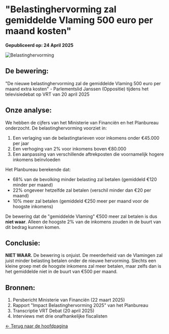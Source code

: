 # "Belastinghervorming zal gemiddelde Vlaming 500 euro per maand kosten"

**Gepubliceerd op: 24 April 2025**

![Belastinghervorming](/images/featured-check.jpg)

## De bewering:
"De nieuwe belastinghervorming zal de gemiddelde Vlaming 500 euro per maand extra kosten" - Parlementslid Janssen (Oppositie) tijdens het televisiedebat op VRT van 20 april 2025

## Onze analyse:
We hebben de cijfers van het Ministerie van Financiën en het Planbureau onderzocht. De belastinghervorming voorziet in:

1. Een verlaging van de belastingtarieven voor inkomens onder €45.000 per jaar
2. Een verhoging van 2% voor inkomens boven €80.000
3. Een aanpassing van verschillende aftrekposten die voornamelijk hogere inkomens beïnvloeden

Het Planbureau berekende dat:
- 68% van de bevolking minder belasting zal betalen (gemiddeld €120 minder per maand)
- 22% ongeveer hetzelfde zal betalen (verschil minder dan €20 per maand)
- 10% meer zal betalen (gemiddeld €250 meer per maand voor de hoogste inkomens)

De bewering dat de "gemiddelde Vlaming" €500 meer zal betalen is dus **niet waar**. Alleen de hoogste 2% van de inkomens zouden in de buurt van dit bedrag kunnen komen.

## Conclusie:
**NIET WAAR.** De bewering is onjuist. De meerderheid van de Vlamingen zal juist minder belasting betalen onder de nieuwe hervorming. Slechts een kleine groep met de hoogste inkomens zal meer betalen, maar zelfs dan is het gemiddelde niet in de buurt van €500 per maand.

## Bronnen:
1. Persbericht Ministerie van Financiën (22 maart 2025)
2. Rapport "Impact Belastinghervorming 2025" van het Planbureau
3. Transcriptie VRT Debat (20 april 2025)
4. Interviews met drie onafhankelijke fiscalisten

[← Terug naar de hoofdpagina](/)